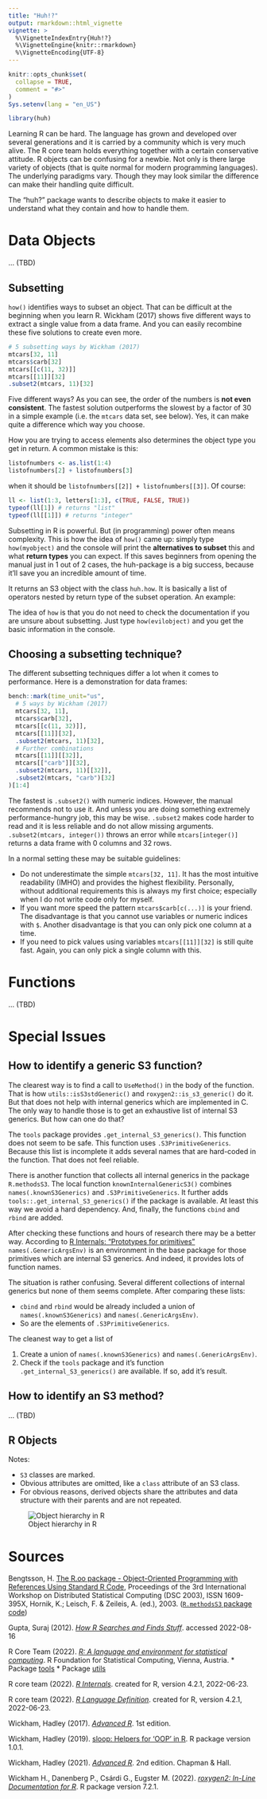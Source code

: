 ```yaml
---
title: "Huh!?"
output: rmarkdown::html_vignette
vignette: >
  %\VignetteIndexEntry{Huh!?}
  %\VignetteEngine{knitr::rmarkdown}
  %\VignetteEncoding{UTF-8}
---
```


```r
knitr::opts_chunk$set(
  collapse = TRUE,
  comment = "#>"
)
Sys.setenv(lang = "en_US")
```

```r
library(huh)
```



Learning R can be hard. The language has grown and developed over several generations and it is carried by a community which is very much alive. The R core team holds everything together with a certain conservative attitude. R objects can be confusing for a newbie. Not only is there large variety of objects (that is quite normal for modern programming languages). The underlying paradigms vary. Though they may look similar the difference can make their handling quite difficult. 

The "huh?" package wants to describe objects to make it easier to understand what they contain and how to handle them.




# Data Objects

... (TBD)

## Subsetting

`how()` identifies ways to subset an object. That can be difficult at the beginning when you learn R. Wickham (2017) shows five different ways to extract a single value from a data frame. And you can easily recombine these five solutions to create even more.

```r
# 5 subsetting ways by Wickham (2017)
mtcars[32, 11]
mtcars$carb[32]
mtcars[[c(11, 32)]]
mtcars[[11]][32]
.subset2(mtcars, 11)[32]
```

Five different ways? As you can see, the order of the numbers is **not even consistent**. The fastest solution outperforms the slowest by a factor of 30 in a simple example (i.e. the `mtcars` data set, see below). Yes, it can make quite a difference which way you choose.

How you are trying to access elements also determines the object type you get in return. A common mistake is this:

```r
listofnumbers <- as.list(1:4)
listofnumbers[2] + listofnumbers[3]
```

when it should be `listofnumbers[[2]] + listofnumbers[[3]]`. Of course:

```r
ll <- list(1:3, letters[1:3], c(TRUE, FALSE, TRUE))
typeof(ll[1]) # returns "list"
typeof(ll[[1]]) # returns "integer"
```


Subsetting in R is powerful. But (in programming) power often means complexity. This is how the idea of `how()` came up: simply type `how(myobject)` and the console will print the **alternatives to subset** this and what **return types** you can expect. If this saves beginners from opening the manual just in 1 out of 2 cases, the huh-package is a big success, because it'll save you an incredible amount of time.


It returns an S3 object with the class `huh.how`. It is basically a list of operators nested by return type of the subset operation. An example:


The idea of `how` is that you do not need to check the documentation if you are unsure about subsetting. Just type `how(evilobject)` and you get the basic information in the console.


<!-- Hence, these operators will be grouped in separate sub-structures of the list. -->

<!-- ```{r eval=FALSE, include=FALSE} -->
<!--  structure( -->
<!--    list( -->
<!--      vector = c("[c(...)]"), -->
<!--      list   = c("[[...]]", "$...") -->
<!--    ), class="huh.how" -->
<!--  ) -->
<!-- ``` -->

## Choosing a subsetting technique?

The different subsetting techniques differ a lot when it comes to performance. Here is a demonstration for data frames:

```r
bench::mark(time_unit="us",
  # 5 ways by Wickham (2017)
  mtcars[32, 11],
  mtcars$carb[32],
  mtcars[[c(11, 32)]],
  mtcars[[11]][32],
  .subset2(mtcars, 11)[32],
  # Further combinations
  mtcars[[11]][[32]],
  mtcars[["carb"]][32],
  .subset2(mtcars, 11)[[32]],
  .subset2(mtcars, "carb")[32]
)[1:4]
```

The fastest is `.subset2()` with numeric indices. However, the manual recommends not to use it. And unless you are doing something extremely performance-hungry job, this may be wise. `.subset2` makes code harder to read and it is less reliable and do not allow missing arguments. `.subset2(mtcars, integer())` throws an error while `mtcars[integer()]` returns a data frame with 0 columns and 32 rows.

In a normal setting these may be suitable guidelines:

* Do not underestimate the simple `mtcars[32, 11]`. It has the most intuitive readability (IMHO) and provides the highest flexibility. Personally, without additional requirements this is always my first choice; especially when I do not write code only for myself.
* If you want more speed the pattern `mtcars$carb[c(...)]` is your friend. The disadvantage is that you cannot use variables or numeric indices with `$`. Another disadvantage is that you can only pick one column at a time.
* If you need to pick values using variables `mtcars[[11]][32]` is still quite fast. Again, you can only pick a single column with this.
  



# Functions

... (TBD)


# Special Issues

## How to identify a generic S3 function?

The clearest way is to find a call to `UseMethod()` in the body of the function. That is how `utils::isS3stdGeneric()` and `roxygen2::is_s3_generic()` do it. But that does not help with internal generics which are implemented in C. The only way to handle those is to get an exhaustive list of internal S3 generics. But how can one do that?

The `tools` package provides `.get_internal_S3_generics()`. This function does not seem to be safe. This function uses `.S3PrimitiveGenerics`. Because this list is incomplete it adds several names that are hard-coded in the function. That does not feel reliable.

There is another function that collects all internal generics in the package `R.methodsS3`. The local function `knownInternalGenericS3()` combines `names(.knownS3Generics)` and `.S3PrimitiveGenerics`. It further adds `tools::.get_internal_S3_generics()` if the package is available. At least this way we avoid a hard dependency. And, finally, the functions `cbind` and `rbind` are added.

After checking these functions and hours of research there may be a better way.  According to [R Internals: "Prototypes for primitives"](https://cran.r-project.org/doc/manuals/r-release/R-ints.html#Prototypes-for-primitives) `names(.GenericArgsEnv)` is an environment in the base package for those primitives which are internal S3 generics. And indeed, it provides lots of function names. 

The situation is rather confusing. Several different collections of internal generics but none of them seems complete. After comparing these lists:

* `cbind` and `rbind` would be already included  a union of `names(.knownS3Generics)` and `names(.GenericArgsEnv)`.
* So are the elements of `.S3PrimitiveGenerics`.

The cleanest way to get a list of 

1. Create a union of `names(.knownS3Generics)` and `names(.GenericArgsEnv)`.
2. Check if the `tools` package and it's function `.get_internal_S3_generics()` are available. If so, add it's result.


## How to identify an S3 method?

... (TBD)



## R Objects

Notes: 

* `S3` classes are marked.
* Obvious attributes are omitted, like a `class` attribute of an S3 class.
* For obvious reasons, derived objects share the attributes and data structure with their parents and are not repeated.


![Object hierarchy in R](img/classtree.png)



# Sources


Bengtsson, H. [The R.oo package - Object-Oriented Programming with References Using Standard R Code](https://www.r-project.org/conferences/DSC-2003/Proceedings/Bengtsson.pdf), Proceedings of the 3rd International Workshop on Distributed Statistical Computing (DSC 2003), ISSN 1609-395X, Hornik, K.; Leisch, F. & Zeileis, A. (ed.), 2003. ([`R.methodsS3` package code](https://github.com/cran/R.methodsS3/blob/master/R))

Gupta, Suraj (2012). _[How R Searches and Finds Stuff](https://blog.thatbuthow.com/how-r-searches-and-finds-stuff/)_. accessed 2022-08-16

R Core Team (2022). _[R: A language and environment for statistical computing](https://www.R-project.org/)_. R Foundation for Statistical Computing, Vienna, Austria.
* Package [tools](https://github.com/wch/r-source/tree/79298c499218846d14500255efd622b5021c10ec/src/library/tools)
* Package [utils]()

R core team (2022). _[R Internals](https://cran.r-project.org/doc/manuals/r-release/R-ints.html)_. created for R, version 4.2.1, 2022-06-23.

R core team (2022). _[R Language Definition](https://cran.r-project.org/doc/manuals/r-release/R-lang.html)_. created for R, version 4.2.1, 2022-06-23.

Wickham, Hadley (2017). _[Advanced R](http://adv-r.had.co.nz/OO-essentials.html)_. 1st edition.

Wickham, Hadley (2019). [sloop: Helpers for 'OOP' in R](https://CRAN.R-project.org/package=sloop). R package version 1.0.1. 

Wickham, Hadley (2021). _[Advanced R](https://adv-r.hadley.nz/oo.html)_. 2nd edition. Chapman & Hall.

Wickham H., Danenberg P., Csárdi G., Eugster M. (2022). _[roxygen2: In-Line Documentation for R](https://CRAN.R-project.org/package=roxygen2)_. R package version 7.2.1.


